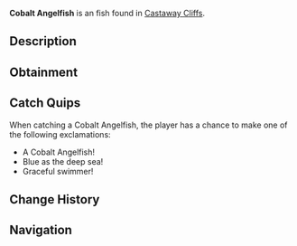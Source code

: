 {{FishInfobox
|image          = Cobalt Angelfish.png
|rarity         = Uncommon
|sea            = First Sea
|location       = [[Castaway Cliffs]]
|sublocation    = 
|sources        = Crab Cage, Fishing Rod
|radar_location = 
|xp             = 200
|weather        = 
|time           = Night
|season         = Winter
|bait           = Worm
|base_weight    = 9
|base_value     = 500
|weight_range   = 6
|base_chance    = 45
|base_resil     = 60
}}
'''Cobalt Angelfish''' is an {{Rarity|Uncommon}} fish found in [[Castaway Cliffs]].

== Description ==
{{Description|A sleek fish with deep blue hues, gliding gracefully.|Bestiary Entry}}

== Obtainment ==
{{Description|Lurks in waters favored by pirates.|Bestiary Hint}}
{{Fish Availability|
Castaway Cliffs
|top_rods      = 
Astralhook Rod\294809.43\564028.57;
Ethereal Prism Rod\279409.56\431116.62;
Leviathan's Fang Rod\263601.39\302924.69;
No-Life Rod\252330.24\252330.24;
Firefly Rod\251169.74\232261.97;
Training Rod\231094.5\362059.31;
Fortune Rod\156576.02\299823.88;
Seraphic Rod\249687.05\249687.05;
Challenger's Rod\247896.42\247896.42;
Rod Of The Forgotten Fang\227880.75\227880.75;
Avalanche Rod\227141.28\174534.13;
Depthseeker Rod\226648.75\194772.08;
Blazebringer Rod\226509.84\226509.84;
Free Spirit Rod\222929.55\222929.55;
Verdant Shear Rod\221877.41\213337.79;
Zeus Rod\212528.05\212528.05;
Rod Of The Depths\206855.27\206855.27;
Rod Of The Exalted One\200585.06\206571.56;
Volcanic Rod\188789.53\161293.9;
Trident Rod\178956.39\178956.39;
Steady Rod\127644.28\106568.7
|recommended   = Ethereal Prism Rod
}}

== Catch Quips ==
When catching a Cobalt Angelfish, the player has a chance to make one of the following exclamations:
* A Cobalt Angelfish!
* Blue as the deep sea!
* Graceful swimmer!

== Change History ==
{{Change History|{{subst:Current Version}}}}

== Navigation ==
{{Fish Navbox|Castaway Cliffs}}